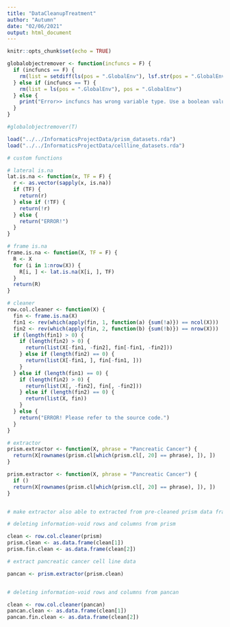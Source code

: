 ```yaml
---
title: "DataCleanupTreatment"
author: "Autumn"
date: "02/06/2021"
output: html_document
---
```


```r
knitr::opts_chunk$set(echo = TRUE)

globalobjectremover <- function(incfuncs = F) {
  if (incfuncs == F) {
    rm(list = setdiff(ls(pos = ".GlobalEnv"), lsf.str(pos = ".GlobalEnv")), pos = ".GlobalEnv")
  } else if (incfuncs == T) {
    rm(list = ls(pos = ".GlobalEnv"), pos = ".GlobalEnv")
  } else {
    print("Error>> incfuncs has wrong variable type. Use a boolean value.")
  }
}

#globalobjectremover(T)
```


```r
load("../../InformaticsProjectData/prism_datasets.rda")
load("../../InformaticsProjectData/cellline_datasets.rda")
```


```r
# custom functions

# lateral is.na
lat.is.na <- function(x, TF = F) {
  r <- as.vector(sapply(x, is.na))
  if (TF) {
    return(r)
  } else if (!TF) {
    return(!r)
  } else {
    return("ERROR!")
  }
}

# frame is.na
frame.is.na <- function(X, TF = F) {
  R <- X
  for (i in 1:nrow(X)) {
    R[i, ] <- lat.is.na(X[i, ], TF)
  }
  return(R)
}

# cleaner
row.col.cleaner <- function(X) {
  fin <- frame.is.na(X)
  fin1 <- rev(which(apply(fin, 1, function(a) {sum(!a)}) == ncol(X)))
  fin2 <- rev(which(apply(fin, 2, function(b) {sum(!b)}) == nrow(X)))
  if (length(fin1) > 0) {
    if (length(fin2) > 0) {
      return(list(X[-fin1, -fin2], fin[-fin1, -fin2]))
    } else if (length(fin2) == 0) {
      return(list(X[-fin1, ], fin[-fin1, ]))
    }
  } else if (length(fin1) == 0) {
    if (length(fin2) > 0) {
      return(list(X[, -fin2], fin[, -fin2]))
    } else if (length(fin2) == 0) {
      return(list(X, fin))
    }
  } else {
    return("ERROR! Please refer to the source code.")
  }
}

# extractor
prism.extractor <- function(X, phrase = "Pancreatic Cancer") {
  return(X[rownames(prism.cl[which(prism.cl[, 20] == phrase), ]), ])
} 

prism.extractor <- function(X, phrase = "Pancreatic Cancer") {
  if ()
  return(X[rownames(prism.cl[which(prism.cl[, 20] == phrase), ]), ])
}


# make extractor also able to extracted from pre-cleaned prism data frames

```


```r
# deleting information-void rows and columns from prism

clean <- row.col.cleaner(prism)
prism.clean <- as.data.frame(clean[1])
prism.fin.clean <- as.data.frame(clean[2])
```


```r
# extract pancreatic cancer cell line data

pancan <- prism.extractor(prism.clean)


# deleting information-void rows and columns from pancan

clean <- row.col.cleaner(pancan)
pancan.clean <- as.data.frame(clean[1])
pancan.fin.clean <- as.data.frame(clean[2])
```


```r

```


```r

```